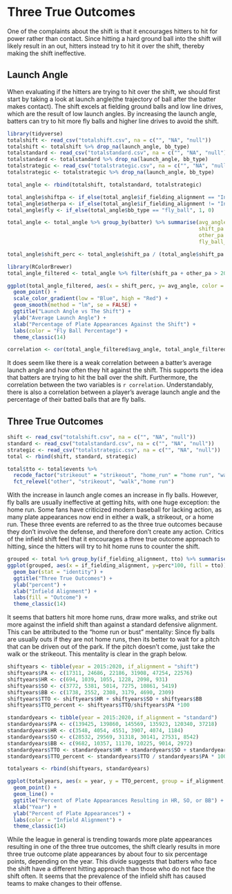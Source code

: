 # Three True Outcomes

One of the complaints about the shift is that it encourages hitters to hit for power rather than contact. Since hitting a hard ground ball into the shift will likely result in an out, hitters instead try to hit it over the shift, thereby making the shift ineffective. 

## Launch Angle

When evaluating if the hitters are trying to hit over the shift, we should first start by taking a look at launch angle(the trajectory of ball after the batter makes contact). The shift excels at fielding ground balls and low line drives, which are the result of low launch angles. By increasing the launch angle, batters can try to hit more fly balls and higher line drives to avoid the shift.

```r
library(tidyverse)
totalshift <- read_csv("totalshift.csv", na = c("", "NA", "null"))
totalshift <- totalshift %>% drop_na(launch_angle, bb_type)
totalstandard <- read_csv("totalstandard.csv", na = c("", "NA", "null"))
totalstandard <- totalstandard %>% drop_na(launch_angle, bb_type)
totalstrategic <- read_csv("totalstrategic.csv", na = c("", "NA", "null"))
totalstrategic <- totalstrategic %>% drop_na(launch_angle, bb_type)

total_angle <- rbind(totalshift, totalstandard, totalstrategic)

total_angle$shiftpa <- if_else(total_angle$if_fielding_alignment == "Infield shift", 1, 0)
total_angle$otherpa <- if_else(total_angle$if_fielding_alignment != "Infield shift", 1, 0)
total_angle$fly <- if_else(total_angle$bb_type == "fly_ball", 1, 0)

total_angle <- total_angle %>% group_by(batter) %>% summarise(avg_angle = mean(launch_angle),
                                                              shift_pa = sum(shiftpa),
                                                              other_pa = sum(otherpa),
                                                              fly_ball_perc = mean(fly))

total_angle$shift_perc <- total_angle$shift_pa / (total_angle$shift_pa + total_angle$other_pa)
```

```r
library(RColorBrewer)
total_angle_filtered <- total_angle %>% filter(shift_pa + other_pa > 20)

ggplot(total_angle_filtered, aes(x = shift_perc, y= avg_angle, color = fly_ball_perc)) +
  geom_point() +
  scale_color_gradient(low = "Blue", high = "Red") +
  geom_smooth(method = "lm", se = FALSE) +
  ggtitle("Launch Angle vs The Shift") +
  ylab("Average Launch Angle") +
  xlab("Percentage of Plate Appearances Against the Shift") +
  labs(color = "Fly Ball Percentage") +
  theme_classic(14)
```
```r
correlation <- cor(total_angle_filtered$avg_angle, total_angle_filtered$shift_perc)
```

It does seem like there is a weak correlation between a batter's average launch angle and how often they hit against the shift. This supports the idea that batters are trying to hit the ball over the shift. Furthermore, the correlation between the two variables is `r correlation`. Understandably, there is also a correlation between a player's average launch angle and the percentage of their batted balls that are fly balls. 

## Three True Outcomes


```r
shift <- read_csv("totalshift.csv", na = c("", "NA", "null"))
standard <- read_csv("totalstandard.csv", na = c("", "NA", "null"))
strategic <- read_csv("totalstrategic.csv", na = c("", "NA", "null"))
total <- rbind(shift, standard, strategic)

total$tto <- total$events %>% 
  recode_factor("strikeout" = "strikeout", "home_run" = "home run", "walk" = "walk", .default = "other") %>%
  fct_relevel("other", "strikeout", "walk","home run")
```

With the increase in launch angle comes an increase in fly balls. However, fly balls are usually ineffective at getting hits, with one huge exception: the home run. Some fans have criticized modern baseball for lacking action, as many plate appearances now end in either a walk, a strikeout, or a home run. These three events are referred to as the three true outcomes because they don't involve the defense, and therefore don't create any action. Critics of the infield shift feel that it encourages a three true outcome approach to hitting, since the hitters will try to hit home runs to counter the shift. 

```r
grouped <- total %>% group_by(if_fielding_alignment, tto) %>% summarise(count = n()) %>% mutate(perc = count/sum(count))
ggplot(grouped, aes(x = if_fielding_alignment, y=perc*100, fill = tto)) +
  geom_bar(stat = "identity") +
  ggtitle("Three True Outcomes") +
  ylab("percent") +
  xlab("Infield Alignment") +
  labs(fill = "Outcome") +
  theme_classic(14)
```

It seems that batters hit more home runs, draw more walks, and strike out more against the infield shift than against a standard defensive alignment. This can be attributed to the "home run or bust" mentality: Since fly balls are usually outs if they are not home runs, then its better to wait for a pitch that can be driven out of the park. If the pitch doesn't come, just take the walk or the strikeout. This mentality is clear in the graph below.

```r
shiftyears <- tibble(year = 2015:2020, if_alignment = "shift")
shiftyears$PA <- c(17311, 24686, 22186, 31908, 47254, 22576)
shiftyears$HR <- c(694, 1039, 1055, 1228, 2098, 931)
shiftyears$SO <- c(3772, 5381, 5014, 7275, 10861, 5419)
shiftyears$BB <- c(1738, 2552, 2308, 3179, 4690, 2309)
shiftyears$TTO <- shiftyears$HR + shiftyears$SO + shiftyears$BB
shiftyears$TTO_percent <- shiftyears$TTO/shiftyears$PA *100

standardyears <- tibble(year = 2015:2020, if_alignment = "standard")
standardyears$PA <- c(139425, 139860, 145569, 135923, 120340, 37218)
standardyears$HR <- c(3548, 4054, 4551, 3907, 4074, 1184)
standardyears$SO <- c(28532, 29569, 31318, 30141, 27531, 8542)
standardyears$BB <- c(9682, 10357, 11170, 10225, 9014, 2972)
standardyears$TTO <- standardyears$HR + standardyears$SO + standardyears$BB
standardyears$TTO_percent <- standardyears$TTO / standardyears$PA * 100

totalyears <- rbind(shiftyears, standardyears)

ggplot(totalyears, aes(x = year, y = TTO_percent, group = if_alignment, color = if_alignment)) +
  geom_point() +
  geom_line() +
  ggtitle("Percent of Plate Appearances Resulting in HR, SO, or BB") +
  xlab("Year") +
  ylab("Percent of Plate Appearances") +
  labs(color = "Infield Alignment") +
  theme_classic(14)
```

While the league in general is trending towards more plate appearances resulting in one of the three true outcomes, the shift clearly results in more three true outcome plate appearances by about four to six percentage points, depending on the year. This divide suggests that batters who face the shift have a different hitting approach than those who do not face the shift often. It seems that the prevalence of the infield shift has caused teams to make changes to their offense.
